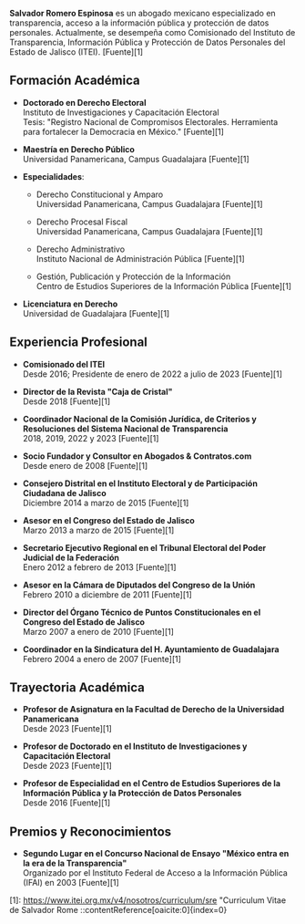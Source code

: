**Salvador Romero Espinosa** es un abogado mexicano especializado en transparencia, acceso a la información pública y protección de datos personales. Actualmente, se desempeña como Comisionado del Instituto de Transparencia, Información Pública y Protección de Datos Personales del Estado de Jalisco (ITEI). [Fuente][1]

## Formación Académica

- **Doctorado en Derecho Electoral**  
  Instituto de Investigaciones y Capacitación Electoral  
  Tesis: "Registro Nacional de Compromisos Electorales. Herramienta para fortalecer la Democracia en México." [Fuente][1]

- **Maestría en Derecho Público**  
  Universidad Panamericana, Campus Guadalajara [Fuente][1]

- **Especialidades**:  
  - Derecho Constitucional y Amparo  
    Universidad Panamericana, Campus Guadalajara [Fuente][1]

  - Derecho Procesal Fiscal  
    Universidad Panamericana, Campus Guadalajara [Fuente][1]

  - Derecho Administrativo  
    Instituto Nacional de Administración Pública [Fuente][1]

  - Gestión, Publicación y Protección de la Información  
    Centro de Estudios Superiores de la Información Pública [Fuente][1]

- **Licenciatura en Derecho**  
  Universidad de Guadalajara [Fuente][1]

## Experiencia Profesional

- **Comisionado del ITEI**  
  Desde 2016; Presidente de enero de 2022 a julio de 2023 [Fuente][1]

- **Director de la Revista "Caja de Cristal"**  
  Desde 2018 [Fuente][1]

- **Coordinador Nacional de la Comisión Jurídica, de Criterios y Resoluciones del Sistema Nacional de Transparencia**  
  2018, 2019, 2022 y 2023 [Fuente][1]

- **Socio Fundador y Consultor en Abogados & Contratos.com**  
  Desde enero de 2008 [Fuente][1]

- **Consejero Distrital en el Instituto Electoral y de Participación Ciudadana de Jalisco**  
  Diciembre 2014 a marzo de 2015 [Fuente][1]

- **Asesor en el Congreso del Estado de Jalisco**  
  Marzo 2013 a marzo de 2015 [Fuente][1]

- **Secretario Ejecutivo Regional en el Tribunal Electoral del Poder Judicial de la Federación**  
  Enero 2012 a febrero de 2013 [Fuente][1]

- **Asesor en la Cámara de Diputados del Congreso de la Unión**  
  Febrero 2010 a diciembre de 2011 [Fuente][1]

- **Director del Órgano Técnico de Puntos Constitucionales en el Congreso del Estado de Jalisco**  
  Marzo 2007 a enero de 2010 [Fuente][1]

- **Coordinador en la Sindicatura del H. Ayuntamiento de Guadalajara**  
  Febrero 2004 a enero de 2007 [Fuente][1]

## Trayectoria Académica

- **Profesor de Asignatura en la Facultad de Derecho de la Universidad Panamericana**  
  Desde 2023 [Fuente][1]

- **Profesor de Doctorado en el Instituto de Investigaciones y Capacitación Electoral**  
  Desde 2023 [Fuente][1]

- **Profesor de Especialidad en el Centro de Estudios Superiores de la Información Pública y la Protección de Datos Personales**  
  Desde 2016 [Fuente][1]

## Premios y Reconocimientos

- **Segundo Lugar en el Concurso Nacional de Ensayo "México entra en la era de la Transparencia"**  
  Organizado por el Instituto Federal de Acceso a la Información Pública (IFAI) en 2003 [Fuente][1]

[1]: https://www.itei.org.mx/v4/nosotros/curriculum/sre "Curriculum Vitae de Salvador Rome
::contentReference[oaicite:0]{index=0}